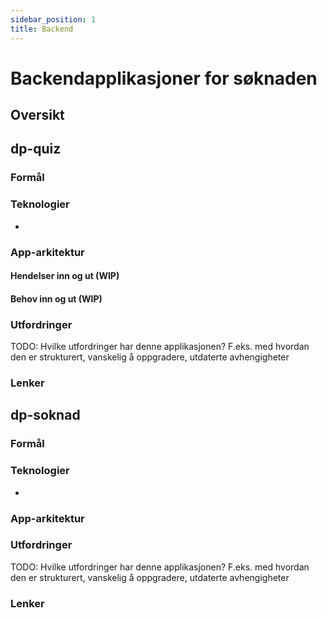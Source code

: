 ```yaml
---
sidebar_position: 1
title: Backend
---
```



# Backendapplikasjoner for søknaden

## Oversikt
<Drawio filename="innbyggerflate/losninger/soknad/soknad.drawio" />

## dp-quiz
### Formål

### Teknologier

-

### App-arkitektur

#### Hendelser inn og ut (WIP)
<Drawio filename="innbyggerflate/losninger/soknad/dp-quiz-hendelser.drawio" />

#### Behov inn og ut (WIP)
<Drawio filename="innbyggerflate/losninger/soknad/dp-quiz-behov.drawio" />

### Utfordringer

TODO: Hvilke utfordringer har denne applikasjonen? F.eks. med hvordan den er strukturert, vanskelig å oppgradere, utdaterte avhengigheter

### Lenker

## dp-soknad
### Formål

### Teknologier

-

### App-arkitektur

### Utfordringer

TODO: Hvilke utfordringer har denne applikasjonen? F.eks. med hvordan den er strukturert, vanskelig å oppgradere, utdaterte avhengigheter

### Lenker